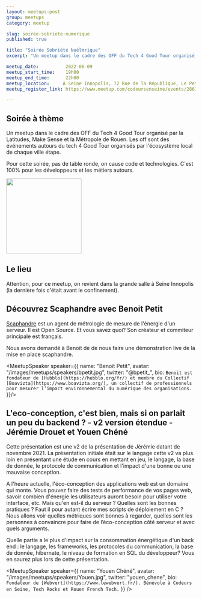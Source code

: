 ```yaml
---
layout: meetups-post
group: meetups
category: meetup

slug: soiree-sobriete-numerique
published: true

title: "Soirée Sobriété Nuélmrique"
excerpt: "Un meetup dans le cadre des OFF du Tech 4 Good Tour organisé par la Latitudes, Make Sense et la Métropole de Rouen. Pour cette soirée, pas de table ronde, on cause code et technologies. C'est 100% pour les développeurs et les métiers autours."

meetup_date:          2022-06-09
meetup_start_time:    19h00
meetup_end_time:      22h00
meetup_location:     À Seine Innopolis, 72 Rue de la République, Le Petit Quevilly
meetup_register_link: https://www.meetup.com/codeursenseine/events/286177618/

---
```



## Soirée à thème

Un meetup dans le cadre des OFF du Tech 4 Good Tour organisé par la Latitudes, Make Sense et la Métropole de Rouen. Les off sont des événements autours du tech 4 Good Tour organisés par l'écosystème local de chaque ville étape.

Pour cette soirée, pas de table ronde, on cause code et technologies. C'est 100% pour les développeurs et les métiers autours.

<img src="/images/meetups/tech4goodtour.svg" width="200" />

## Le lieu

Attention, pour ce meetup, on revient dans la grande salle à Seine Innopolis (la dernière fois c'était avant le confinement).

## Découvrez Scaphandre avec Benoit Petit

[Scaphandre](https://github.com/hubblo-org/scaphandre) est un agent de métrologie de mesure de l'énergie d'un serveur. Il est Open Source. Et vous savez quoi?  Son créateur et commiteur principale est français. 

Nous avons demandé à Benoit de de nous faire une démonstration live de la mise en place scaphandre.

  <MeetupSpeaker speaker={{
    name: "Benoit Petit",
    avatar: "/images/meetups/speakers/bpetit.jpg",
    twitter: "@bpetit_",
    bio: `Benoit est fondateur de [Hubblo](https://hubblo.org/fr/) et membre du Collectif [Boavizta](https://www.boavizta.org/), un collectif de professionnels pour mesurer l’impact environnemental du numérique des organisations.`
  }}/>


## L'eco-conception, c'est bien, mais si on parlait un peu du backend ? - v2 version étendue -  Jérémie Drouet et Youen Chéné

Cette présentation est une v2 de la présentation de Jérémie datant de novembre 2021. La présentation initiale était sur le langage cette v2 va plus loin en présentant une étude en cours en mettant en jeu, le langage, la base de donnée, le protocole de communication et l'impact d'une bonne ou une mauvaise conception.

A l'heure actuelle, l'éco-conception des applications web est un domaine qui monte. Vous pouvez faire des tests de performance de vos pages web, savoir combien d'énergie les utilisateurs auront besoin pour utiliser votre interface, etc. Mais qu'en est-il du serveur ? Quelles sont les bonnes pratiques ? Faut il pour autant écrire mes scripts de déploiement en C ? Nous allons voir quelles métriques sont bonnes à regarder, quelles sont les personnes à convaincre pour faire de l’éco-conception côté serveur et avec quels arguments.

Quelle partie a le plus d'impact sur la consommation énergétique d'un back end : le langage, les frameworks, les protocoles du communication, la base de donnée, hibernate, le niveau de formation en SQL du développeur? Vous en saurez plus lors de cette présentation.


<Stack>
  <MeetupSpeaker speaker={{
    name: "Jérémie Drouet",
    avatar: "/speakers/jeremie-drouet/jeremie-drouet.jpeg",
    twitter: "jeremiedrouet",
    bio: `[Datadog](https://www.datadoghq.com/). Developer that develops. Sometimes I drink a coffee.`
  }}/>

  <MeetupSpeaker speaker={{
    name: "Youen Chéné",
    avatar: "/images/meetups/speakers/Youen.jpg",
    twitter: "youen_chene",
    bio: `Fondateur de [Webvert](https://www.lewebvert.fr/). Bénévole à Codeurs en Seine, Tech Rocks et Rouen French Tech.`
  }} />
</Stack>
